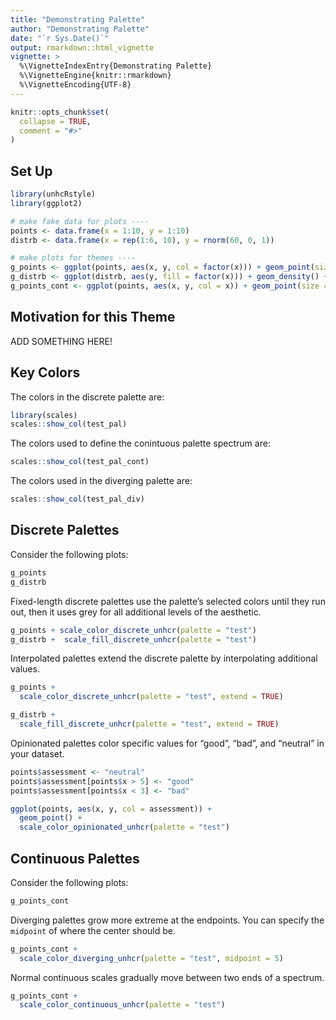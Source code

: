 ```yaml
---
title: "Demonstrating Palette"
author: "Demonstrating Palette"
date: "`r Sys.Date()`"
output: rmarkdown::html_vignette
vignette: >
  %\VignetteIndexEntry{Demonstrating Palette}
  %\VignetteEngine{knitr::rmarkdown}
  %\VignetteEncoding{UTF-8}
---
```


```r
knitr::opts_chunk$set(
  collapse = TRUE,
  comment = "#>"
)
```

## Set Up

```r
library(unhcRstyle)
library(ggplot2)
```


```r
# make fake data for plots ----
points <- data.frame(x = 1:10, y = 1:10)
distrb <- data.frame(x = rep(1:6, 10), y = rnorm(60, 0, 1))

# make plots for themes ----
g_points <- ggplot(points, aes(x, y, col = factor(x))) + geom_point(size = 5)
g_distrb <- ggplot(distrb, aes(y, fill = factor(x))) + geom_density() + facet_wrap(. ~ x, ncol = 3)
g_points_cont <- ggplot(points, aes(x, y, col = x)) + geom_point(size = 5)
```

## Motivation for this Theme

ADD SOMETHING HERE!

## Key Colors

The colors in the discrete palette are:

```r
library(scales)
scales::show_col(test_pal)
```

The colors used to define the conintuous palette spectrum are:

```r
scales::show_col(test_pal_cont)
```

The colors used in the diverging palette are:

```r
scales::show_col(test_pal_div)
```


## Discrete Palettes

Consider the following plots:

```r
g_points
g_distrb
```

Fixed-length discrete palettes use the palette's selected colors until they run out, then it uses grey for all additional levels of the aesthetic. 

```r
g_points + scale_color_discrete_unhcr(palette = "test")
g_distrb +  scale_fill_discrete_unhcr(palette = "test")
```

Interpolated palettes extend the discrete palette by interpolating additional values.

```r
g_points + 
  scale_color_discrete_unhcr(palette = "test", extend = TRUE)

g_distrb + 
  scale_fill_discrete_unhcr(palette = "test", extend = TRUE)
```

Opinionated palettes color specific values for "good", "bad", and "neutral" in your dataset. 

```r
points$assessment <- "neutral"
points$assessment[points$x > 5] <- "good"
points$assessment[points$x < 3] <- "bad"

ggplot(points, aes(x, y, col = assessment)) + 
  geom_point() + 
  scale_color_opinionated_unhcr(palette = "test")
```



## Continuous Palettes

Consider the following plots:

```r
g_points_cont
```

Diverging palettes grow more extreme at the endpoints. You can specify the `midpoint` of where the center should be. 

```r
g_points_cont + 
  scale_color_diverging_unhcr(palette = "test", midpoint = 5)
```

Normal continuous scales gradually move between two ends of a spectrum.

```r
g_points_cont + 
  scale_color_continuous_unhcr(palette = "test")
```

